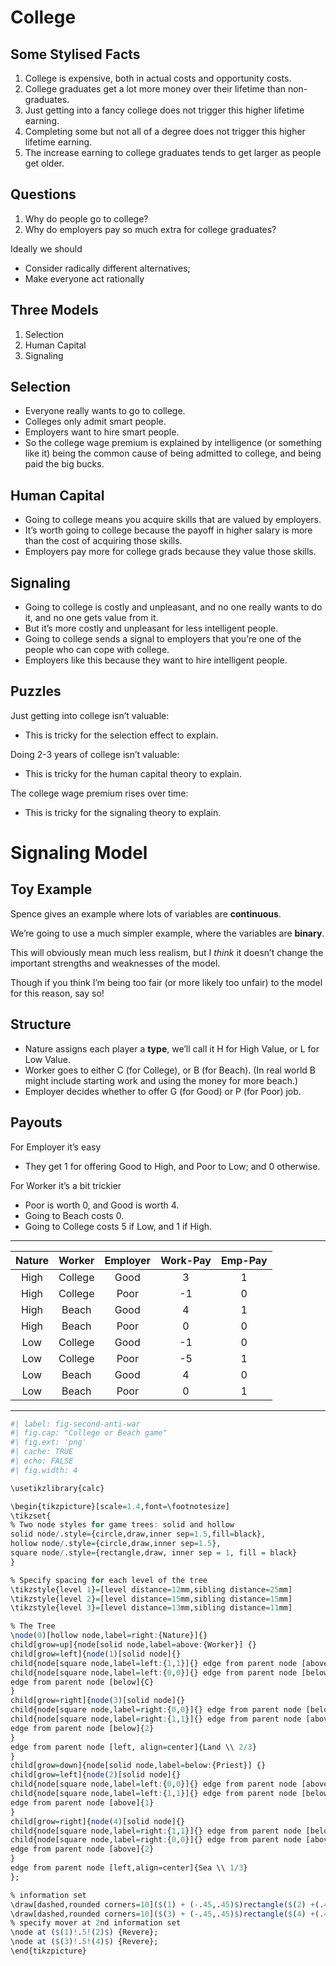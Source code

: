 # College

## Some Stylised Facts

1. College is expensive, both in actual costs and opportunity costs.
2. College graduates get a lot more money over their lifetime than non-graduates.
3. Just getting into a fancy college does not trigger this higher lifetime earning.
4. Completing some but not all of a degree does not trigger this higher lifetime earning.
5. The increase earning to college graduates tends to get larger as people get older.

## Questions

1. Why do people go to college?
2. Why do employers pay so much extra for college graduates?

Ideally we should

- Consider radically different alternatives;
- Make everyone act rationally

## Three Models

1. Selection
2. Human Capital
3. Signaling

## Selection

- Everyone really wants to go to college.
- Colleges only admit smart people.
- Employers want to hire smart people.
- So the college wage premium is explained by intelligence (or something like it) being the common cause of being admitted to college, and being paid the big bucks.

## Human Capital

- Going to college means you acquire skills that are valued by employers.
- It's worth going to college because the payoff in higher salary is more than the cost of acquiring those skills.
- Employers pay more for college grads because they value those skills.

## Signaling

- Going to college is costly and unpleasant, and no one really wants to do it, and no one gets value from it.
- But it's more costly and unpleasant for less intelligent people.
- Going to college sends a signal to employers that you're one of the people who can cope with college.
- Employers like this because they want to hire intelligent people.

## Puzzles

Just getting into college isn't valuable:

- This is tricky for the selection effect to explain.

Doing 2-3 years of college isn't valuable:

- This is tricky for the human capital theory to explain.

The college wage premium rises over time:

- This is tricky for the signaling theory to explain.

# Signaling Model

## Toy Example

Spence gives an example where lots of variables are **continuous**.

We're going to use a much simpler example, where the variables are **binary**.

This will obviously mean much less realism, but I *think* it doesn't change the important strengths and weaknesses of the model.

Though if you think I'm being too fair (or more likely too unfair) to the model for this reason, say so!

## Structure

- Nature assigns each player a **type**, we'll call it H for High Value, or L for Low Value.
- Worker goes to either C (for College), or B (for Beach). (In real world B might include starting work and using the money for more beach.)
- Employer decides whether to offer G (for Good) or P (for Poor) job.

## Payouts

For Employer it's easy

- They get 1 for offering Good to High, and Poor to Low; and 0 otherwise.
 
For Worker it's a bit trickier

- Poor is worth 0, and Good is worth 4.
- Going to Beach costs 0.
- Going to College costs 5 if Low, and 1 if High. 

---

|  Nature  |  Worker  |  Employer  |  Work-Pay  |  Emp-Pay  |
|:--------:|:--------:|:----------:|:----------:|:---------:|
|  High    |  College |  Good      |    3       |    1      |
|  High    |  College |  Poor      |    -1      |    0      |
|  High    |  Beach   |  Good      |    4       |    1      |
|  High    |  Beach   |  Poor      |    0       |    0      |
|  Low     |  College |  Good      |    -1      |    0      |
|  Low     |  College |  Poor      |    -5      |    1      |
|  Low     |  Beach   |  Good      |    4       |    0      |
|  Low     |  Beach   |  Poor      |    0       |    1      |

---

```r
#| label: fig-second-anti-war
#| fig.cap: "College or Beach game"
#| fig.ext: 'png'
#| cache: TRUE
#| echo: FALSE
#| fig.width: 4

\usetikzlibrary{calc}

\begin{tikzpicture}[scale=1.4,font=\footnotesize]
\tikzset{
% Two node styles for game trees: solid and hollow
solid node/.style={circle,draw,inner sep=1.5,fill=black},
hollow node/.style={circle,draw,inner sep=1.5},
square node/.style={rectangle,draw, inner sep = 1, fill = black}
}

% Specify spacing for each level of the tree
\tikzstyle{level 1}=[level distance=12mm,sibling distance=25mm]
\tikzstyle{level 2}=[level distance=15mm,sibling distance=15mm]
\tikzstyle{level 3}=[level distance=13mm,sibling distance=11mm]

% The Tree
\node(0)[hollow node,label=right:{Nature}]{}
child[grow=up]{node[solid node,label=above:{Worker}] {}
child[grow=left]{node(1)[solid node]{}
child{node[square node,label=left:{1,1}]{} edge from parent node [above]{G}}
child{node[square node,label=left:{0,0}]{} edge from parent node [below]{P}}
edge from parent node [below]{C}
}
child[grow=right]{node(3)[solid node]{}
child{node[square node,label=right:{0,0}]{} edge from parent node [below]{S}}
child{node[square node,label=right:{1,1}]{} edge from parent node [above]{L}}
edge from parent node [below]{2}
}
edge from parent node [left, align=center]{Land \\ 2/3}
}
child[grow=down]{node[solid node,label=below:{Priest}] {}
child[grow=left]{node(2)[solid node]{}
child{node[square node,label=left:{0,0}]{} edge from parent node [above]{L}}
child{node[square node,label=left:{1,1}]{} edge from parent node [below]{S}}
edge from parent node [above]{1}
}
child[grow=right]{node(4)[solid node]{}
child{node[square node,label=right:{1,1}]{} edge from parent node [below]{S}}
child{node[square node,label=right:{0,0}]{} edge from parent node [above]{L}}
edge from parent node [above]{2}
}
edge from parent node [left,align=center]{Sea \\ 1/3}
};

% information set
\draw[dashed,rounded corners=10]($(1) + (-.45,.45)$)rectangle($(2) +(.45,-.45)$);
\draw[dashed,rounded corners=10]($(3) + (-.45,.45)$)rectangle($(4) +(.45,-.45)$);
% specify mover at 2nd information set
\node at ($(1)!.5!(2)$) {Revere};
\node at ($(3)!.5!(4)$) {Revere};
\end{tikzpicture}
```

<!--The graph isn't done-->


